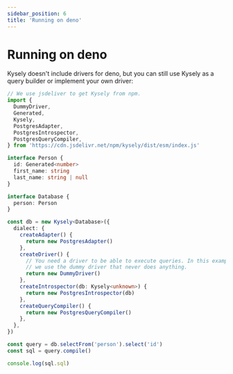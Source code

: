 ```yaml
---
sidebar_position: 6
title: 'Running on deno'
---
```


# Running on deno

Kysely doesn't include drivers for deno, but you can still use Kysely as a query builder or implement your own driver:

```ts
// We use jsdeliver to get Kysely from npm.
import {
  DummyDriver,
  Generated,
  Kysely,
  PostgresAdapter,
  PostgresIntrospector,
  PostgresQueryCompiler,
} from 'https://cdn.jsdelivr.net/npm/kysely/dist/esm/index.js'

interface Person {
  id: Generated<number>
  first_name: string
  last_name: string | null
}

interface Database {
  person: Person
}

const db = new Kysely<Database>({
  dialect: {
    createAdapter() {
      return new PostgresAdapter()
    },
    createDriver() {
      // You need a driver to be able to execute queries. In this example
      // we use the dummy driver that never does anything.
      return new DummyDriver()
    },
    createIntrospector(db: Kysely<unknown>) {
      return new PostgresIntrospector(db)
    },
    createQueryCompiler() {
      return new PostgresQueryCompiler()
    },
  },
})

const query = db.selectFrom('person').select('id')
const sql = query.compile()

console.log(sql.sql)
```
